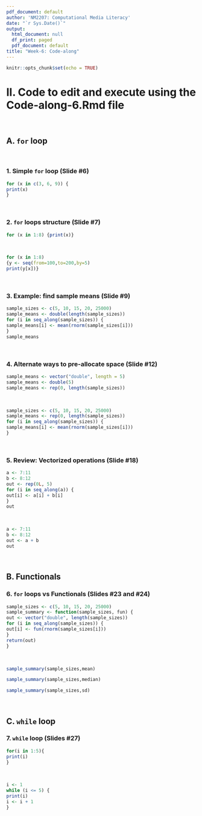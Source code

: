 ```yaml
---
pdf_document: default
author: 'NM2207: Computational Media Literacy'
date: "`r Sys.Date()`"
output:
  html_document: null
  df_print: paged
  pdf_document: default
title: "Week-6: Code-along"
---
```


```r
knitr::opts_chunk$set(echo = TRUE)
```

# II. Code to edit and execute using the Code-along-6.Rmd file 
<br>

## A. `for` loop
<br>

### 1. Simple `for` loop (Slide #6)

```r
for (x in c(3, 6, 9)) {
print(x)
}

```
<br>

### 2. `for` loops structure (Slide #7)

```r
for (x in 1:8) {print(x)}

```
<br>
```r
for (x in 1:8)
{y <- seq(from=100,to=200,by=5)
print(y[x])}

```
<br>

### 3. Example: find sample means (Slide #9)

```r
sample_sizes <- c(5, 10, 15, 20, 25000)
sample_means <- double(length(sample_sizes))
for (i in seq_along(sample_sizes)) {
sample_means[i] <- mean(rnorm(sample_sizes[i]))
}
sample_means

```
<br>

### 4. Alternate ways to pre-allocate space (Slide #12)

```r
sample_means <- vector("double", length = 5)
sample_means <- double(5)
sample_means <- rep(0, length(sample_sizes))
```
<br>

```r
sample_sizes <- c(5, 10, 15, 20, 25000)
sample_means <- rep(0, length(sample_sizes))
for (i in seq_along(sample_sizes)) {
sample_means[i] <- mean(rnorm(sample_sizes[i]))
}

```
<br>

### 5. Review: Vectorized operations (Slide #18)

```r
a <- 7:11
b <- 8:12
out <- rep(0L, 5)
for (i in seq_along(a)) {
out[i] <- a[i] + b[i]
}
out

```
<br>

```r
a <- 7:11
b <- 8:12
out <- a + b
out

```
<br>

## B. Functionals

### 6. `for` loops vs Functionals (Slides #23 and #24)

```r
sample_sizes <- c(5, 10, 15, 20, 25000)
sample_summary <- function(sample_sizes, fun) {
out <- vector("double", length(sample_sizes))
for (i in seq_along(sample_sizes)) {
out[i] <- fun(rnorm(sample_sizes[i]))
}
return(out)
}


```
<br>

```r
sample_summary(sample_sizes,mean)

sample_summary(sample_sizes,median)

sample_summary(sample_sizes,sd)
```
<br>

## C. `while` loop

### 7. `while` loop (Slides #27)

```r
for(i in 1:5){
print(i)
}

```
<br>

```r
i <- 1
while (i <= 5) {
print(i)
i <- i + 1
}

```
<br>


